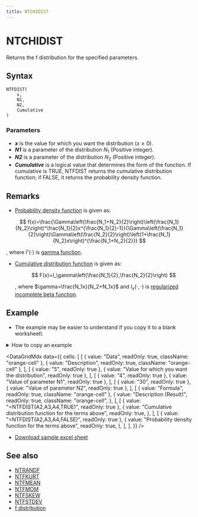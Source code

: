 ```yaml
---
title: NTCHIDIST
---
```



# NTCHIDIST

Returns the f distribution for the specified parameters.

## Syntax

```excel
NTFDIST(
    x,
    N1,
    N2,
    Cumulative
)
```

### Parameters

- **_x_** is the value for which you want the distribution ($x\geq 0$).
- **_N1_** is a parameter of the distribution $N_1$ (Positive integer).
- **_N2_** is a parameter of the distribution $N_2$ (Positive integer).
- **_Cumulative_** is a logical value that determines the form of the function. If cumulative is TRUE, NTFDIST returns the cumulative distribution function; if FALSE, it returns the probability density function.

## Remarks

- [Probability density function](https://www.ntrand.com/glossary/#local_probability) is given as:

$$
  f(x)=\frac{\Gamma\left(\frac{N_1+N_2}{2}\right)\left(\frac{N_1}{N_2}\right)^\frac{N_1}{2}x^{\frac{N_1}{2}-1}}{\Gamma\left(\frac{N_1}{2}\right)\Gamma\left(\frac{N_2}{2}\right)\left(1+\frac{N_1}{N_2}x\right)^{\frac{N_1+N_2}{2}}}
$$

, where $\Gamma(\cdot)$ is [gamma function](https://www.ntrand.com/glossary/#local_Gamma).

- [Cumulative distribution function](https://www.ntrand.com/glossary/#local_cumulative) is given as:

  $$
  F(x)=I_\gamma\left(\frac{N_1}{2},\frac{N_2}{2}\right)
  $$

  , where $\gamma=\frac{N_1x}{N_2+N_1x}$ and $I_{x}(\cdot,\cdot)$ is [regularized incomplete beta function](https://www.ntrand.com/glossary/#local_regularized_incomplete_beta).

## Example

- The example may be easier to understand if you copy it to a blank worksheet\

<details>
  <summary>How to copy an example</summary>

1.  Create a blank workbook or worksheet.
2.  Select the example in the Help topic.

    **Note**  Do not select the row or column headers.

    ![Selecting an example from Help](./../../assets/functions/HowToCopy.png)

    Selecting an example from Help

3.  Press CTRL+C.
4.  In the worksheet, select cell A1, and press CTRL+V.
5.  To switch between viewing the results and viewing the formulas that return the results, press CTRL+` (grave accent), or on the **Tools** menu, point to **Formula Auditing**, and then click **Formula Auditing Mode**.

</details>

<DataGridMdx
  data={{
    cells: [
      [
        { value: "Data", readOnly: true, className: "orange-cell" },
        { value: "Description", readOnly: true, className: "orange-cell" },
      ],
      [
        { value: "5", readOnly: true },
        { value: "Value for which you want the distribution", readOnly: true },
      ],
      [
        { value: "4", readOnly: true },
        { value: "Value of parameter N1", readOnly: true },
      ],
      [
        { value: "30", readOnly: true },
        { value: "Value of parameter N2", readOnly: true },
      ],
      [
        { value: "Formula", readOnly: true, className: "orange-cell" },
        {
          value: "Description (Result)",
          readOnly: true,
          className: "orange-cell",
        },
      ],
      [
        { value: "=NTFDIST(A2,A3,A4,TRUE)", readOnly: true },
        {
          value: "Cumulative distribution function for the terms above",
          readOnly: true,
        },
      ],
      [
        { value: "=NTFDIST(A2,A3,A4,FALSE)", readOnly: true },
        {
          value: "Probability density function for the terms above",
          readOnly: true,
        },
      ],
    ],
  }}
/>

- [Download sample excel sheet](https://www.ntrand.com/files/NtRand2.zip)

## See also

- [NTRANDF](https://www.ntrand.com/ntrandf/)
- [NTFKURT](https://www.ntrand.com/ntfkurt/)
- [NTFMEAN](https://www.ntrand.com/ntfmean/)
- [NTFMOM](https://www.ntrand.com/ntfmom/)
- [NTFSKEW](https://www.ntrand.com/ntfskew/)
- [NTFSTDEV](https://www.ntrand.com/ntfstdev/)
- [f distribution](https://www.ntrand.com/f-distribution/)
